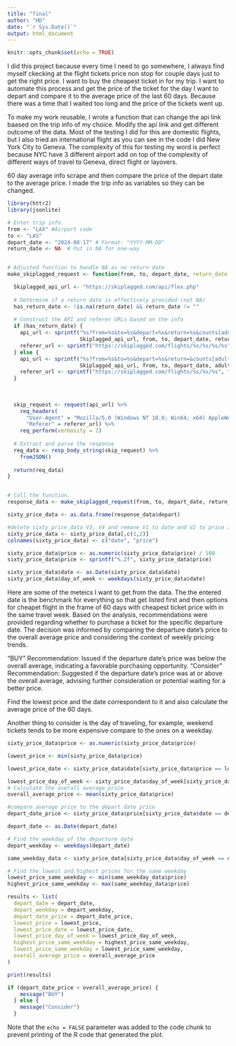 ```yaml
---
title: "final"
author: "HD"
date: "`r Sys.Date()`"
output: html_document
---
```


```r
knitr::opts_chunk$set(echo = TRUE)
```

I did this project because every time I need to go somewhere, I always find myself ckecking at the flight tickets price non stop for couple days just to get the right price. I want to buy the cheapest ticket in for my trip. I want to automate this process and get the price of the ticket for the day I want to depart and compare it to the average price of the last 60 days. Because there was a time that I waited too long and the price of the tickets went up. 

To make my work reusable, I wrote a function that can change the api link baased on the trip info of my choice. Modify the api link and get different outcome of the data. Most of the testing I did for this are domestic flights, but I also tried an international flight as you can see in the code I did New York City to Geneva. The complexity of this for testing my word is perfect because NYC have 3 different airport add on top of the complexity of different ways of travel to Geneva, direct flight or layovers. 

60 day average info scrape and then compare the price of the depart date to the average price. I made the trip info as variables so they can be changed.  
```r
library(httr2)
library(jsonlite)

# Enter trip info. 
from <- "LAX" #Airport code
to <- "LAS"
depart_date <- "2024-08-17" # Format: "YYYY-MM-DD"
return_date <- NA  # Put in NA for one-way


# Adjusted function to handle NA as no return date
make_skiplagged_request <- function(from, to, depart_date, return_date = NA, adults = 1, children = 0) {

  Skiplagged_api_url <- "https://skiplagged.com/api/flex.php"
  
  # Determine if a return date is effectively provided (not NA)
  has_return_date <- !is.na(return_date) && return_date != ""
  
  # Construct the API and referer URLs based on the info 
  if (has_return_date) {
    api_url <- sprintf("%s?from=%s&to=%s&depart=%s&return=%s&counts[adults]=%d&counts[children]=%d",
                       Skiplagged_api_url, from, to, depart_date, return_date, adults, children)
    referer_url <- sprintf("https://skiplagged.com/flights/%s/%s/%s/%s", from, to, depart_date, return_date)
  } else {
    api_url <- sprintf("%s?from=%s&to=%s&depart=%s&return=&counts[adults]=%d&counts[children]=%d",
                       Skiplagged_api_url, from, to, depart_date, adults, children)
    referer_url <- sprintf("https://skiplagged.com/flights/%s/%s/%s", from, to, depart_date)
  }
  
  
  
  skip_request <- request(api_url) %>% 
    req_headers(
      "User-Agent" = "Mozilla/5.0 (Windows NT 10.0; Win64; x64) AppleWebKit/537.36 (KHTML, like Gecko) Chrome/122.0.0.0 Safari/537.36 Edg/122.0.0.0", 
      "Referer" = referer_url) %>% 
    req_perform(verbosity = 2)
  
  # Extract and parse the response
  req_data <- resp_body_string(skip_request) %>% 
    fromJSON()
  
  return(req_data)
}


# Call the function.
response_data <- make_skiplagged_request(from, to, depart_date, return_date)

sixty_price_data <- as.data.frame(response_data$depart)

#delete sixty_price_data V3, V4 and remane V1 to date and V2 to price in base r 
sixty_price_data <- sixty_price_data[,c(1,2)]
colnames(sixty_price_data) <- c("date", "price")

sixty_price_data$price <- as.numeric(sixty_price_data$price) / 100
sixty_price_data$price <- sprintf("%.2f", sixty_price_data$price)

sixty_price_data$date <- as.Date(sixty_price_data$date)
sixty_price_data$day_of_week <- weekdays(sixty_price_data$date)

```
Here are some of the meteics I want to get from the data. The the entered date is the benchmark for everything so that get listed first and then options for cheapet flight in the frame of 60 days with cheapest ticket price with in the same travel week. Based on the analysis, recommendations were provided regarding whether to purchase a ticket for the specific departure date. The decision was informed by comparing the departure date's price to the overall average price and considering the context of weekly pricing trends.

"BUY" Recommendation: Issued if the departure date's price was below the overall average, indicating a favorable purchasing opportunity.
"Consider" Recommendation: Suggested if the departure date's price was at or above the overall average, advising further consideration or potential waiting for a better price.

Find the lowest price and the date correspondent to it and also calculate the average price of the 60 days. 

Another thing to consider is the day of traveling, for example, weekend tickets tends to be more expensive compare to the ones on a weekday. 
```r
sixty_price_data$price <- as.numeric(sixty_price_data$price)

lowest_price <- min(sixty_price_data$price)

lowest_price_date <- sixty_price_data$date[sixty_price_data$price == lowest_price]

lowest_price_day_of_week <- sixty_price_data$day_of_week[sixty_price_data$price == lowest_price]
# Calculate the overall average price
overall_average_price <- mean(sixty_price_data$price)

#compare average price to the depart date price 
depart_date_price <- sixty_price_data$price[sixty_price_data$date == depart_date]

depart_date <- as.Date(depart_date)

# Find the weekday of the departure date
depart_weekday <- weekdays(depart_date)

same_weekday_data <- sixty_price_data[sixty_price_data$day_of_week == depart_weekday,]

# Find the lowest and highest prices for the same weekday
lowest_price_same_weekday <- min(same_weekday_data$price)
highest_price_same_weekday <- max(same_weekday_data$price)

results <- list(
  depart_date = depart_date,
  depart_weekday = depart_weekday,
  depart_date_price = depart_date_price,
  lowest_price = lowest_price,
  lowest_price_date = lowest_price_date,
  lowest_price_day_of_week = lowest_price_day_of_week,
  highest_price_same_weekday = highest_price_same_weekday,
  lowest_price_same_weekday = lowest_price_same_weekday,
  overall_average_price = overall_average_price
)

print(results)

if (depart_date_price < overall_average_price) {
    message("BUY")
  } else {
    message("Consider")
  }
```


Note that the `echo = FALSE` parameter was added to the code chunk to prevent printing of the R code that generated the plot.
